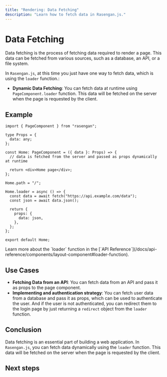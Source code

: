 ```yaml
---
title: "Rendering: Data Fetching"
description: "Learn how to fetch data in Rasengan.js."
---
```



# Data Fetching

Data fetching is the process of fetching data required to render a page. This data can be fetched from various sources, such as a database, an API, or a file system.

In `Rasengan.js`, at this time you just have one way to fetch data, which is using the `loader` function.:

- **Dynamic Data Fetching**: You can fetch data at runtime using `PageComponent.loader` function. This data will be fetched on the server when the page is requested by the client.

## Example

```tsx filename="home.page.tsx" showLineNumbers copy
import { PageComponent } from "rasengan";

type Props = {
  data: any;
};

const Home: PageComponent = ({ data }: Props) => {
  // data is fetched from the server and passed as props dynamically at runtime

  return <div>Home page</div>;
};

Home.path = "/";

Home.loader = async () => {
  const data = await fetch("https://api.example.com/data");
  const json = await data.json();

  return {
    props: {
      data: json,
    },
  };
};

export default Home;
```

<AlertBox>
  Learn more about the `loader` function in the [`API
  Reference`](/docs/api-reference/components/layout-component#loader-function).
</AlertBox>

## Use Cases

- **Fetching Data from an API**: You can fetch data from an API and pass it as props to the page component.
- **Implementing and authentication strategy**: You can fetch user data from a database and pass it as props, which can be used to authenticate the user.
  And if the user is not authenticated, you can redirect them to the login page by just returning a `redirect` object from the `loader` function.

## Conclusion

Data fetching is an essential part of building a web application. In `Rasengan.js`, you can fetch data dynamically using the `loader` function. This data will be fetched on the server when the page is requested by the client.

## Next steps

<Container>
  <NextStepCard text="CSS Modules" link="/docs/core/styling/css-module" />
</Container>
